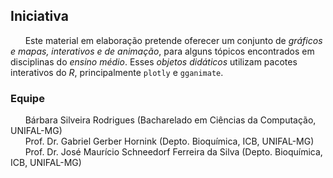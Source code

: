 ## Iniciativa {.unnumbered}

|       Este material em elaboração pretende oferecer um conjunto de *gráficos e mapas, interativos e de animação*, para alguns tópicos encontrados em disciplinas do *ensino médio*. Esses *objetos didáticos* utilizam pacotes interativos do *R*, principalmente `plotly` e `gganimate`. 


### Equipe {.unnumbered} 

|       Bárbara Silveira Rodrigues (Bacharelado em Ciências da Computação, UNIFAL-MG)
|       Prof. Dr. Gabriel Gerber Hornink (Depto. Bioquímica, ICB, UNIFAL-MG)
|       Prof. Dr. José Maurício Schneedorf Ferreira da Silva (Depto. Bioquímica, ICB, UNIFAL-MG)